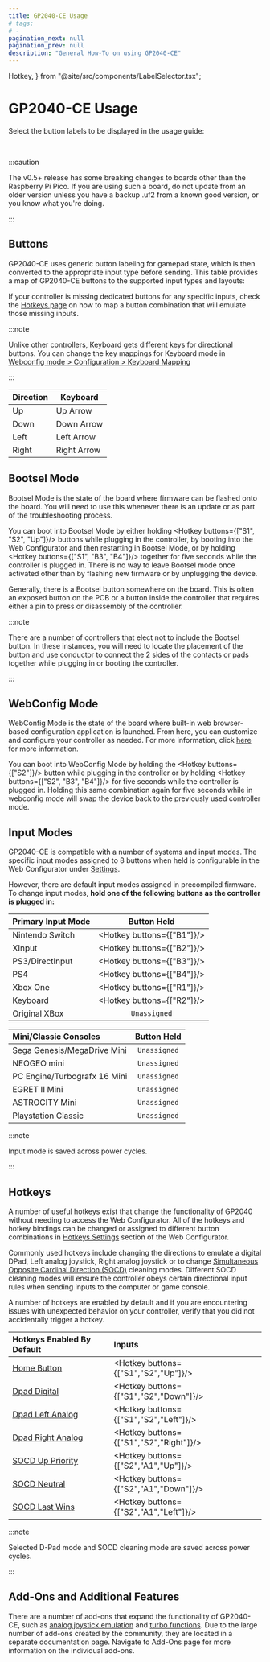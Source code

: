 ```yaml
---
title: GP2040-CE Usage
# tags:
# -
pagination_next: null
pagination_prev: null
description: "General How-To on using GP2040-CE"
---
```


  Hotkey,
} from "@site/src/components/LabelSelector.tsx";

# GP2040-CE Usage

Select the button labels to be displayed in the usage guide:

<InputLabelSelector />
<br />

:::caution

The v0.5+ release has some breaking changes to boards other than the Raspberry Pi Pico. If you are using such a board, do not update from an older version unless you have a backup .uf2 from a known good version, or you know what you're doing.

:::

## Buttons

GP2040-CE uses generic button labeling for gamepad state, which is then converted to the appropriate input type before sending. This table provides a map of GP2040-CE buttons to the supported input types and layouts:

<Tabs groupID="input-modes">

<TabItem value="Primary Input Modes" label="Primary Input Modes" default>

<InputTable />

</TabItem>

<TabItem value="Mini/Classic Consoles" label="Mini/Classic Consoles">

<InputTableMiniClassic />

</TabItem>

</Tabs>

If your controller is missing dedicated buttons for any specific inputs, check the [Hotkeys page](./hotkeys.mdx) on how to map a button combination that will emulate those missing inputs.

:::note

Unlike other controllers, Keyboard gets different keys for directional buttons. You can change the key mappings for Keyboard mode in [Webconfig mode > Configuration > Keyboard Mapping](./web-configurator/menu-pages/04-keyboard-mapping.mdx)

:::

| Direction | Keyboard    |
| --------- | ----------- |
| Up        | Up Arrow    |
| Down      | Down Arrow  |
| Left      | Left Arrow  |
| Right     | Right Arrow |

## Bootsel Mode

Bootsel Mode is the state of the board where firmware can be flashed onto the board. You will need to use this whenever there is an update or as part of the troubleshooting process.

You can boot into Bootsel Mode by either holding <Hotkey buttons={["S1", "S2", "Up"]}/> buttons while plugging in the controller, by booting into the Web Configurator and then restarting in Bootsel Mode, or by holding <Hotkey buttons={["S1", "B3", "B4"]}/> together for five seconds while the controller is plugged in. There is no way to leave Bootsel mode once activated other than by flashing new firmware or by unplugging the device.

Generally, there is a Bootsel button somewhere on the board. This is often an exposed button on the PCB or a button inside the controller that requires either a pin to press or disassembly of the controller.

:::note

There are a number of controllers that elect not to include the Bootsel button. In these instances, you will need to locate the placement of the button and use conductor to connect the 2 sides of the contacts or pads together while plugging in or booting the controller.

:::

## WebConfig Mode

WebConfig Mode is the state of the board where built-in web browser-based configuration application is launched. From here, you can customize and configure your controller as needed. For more information, click [here](./web-configurator/web-configurator.mdx) for more information.

You can boot into WebConfig Mode by holding the <Hotkey buttons={["S2"]}/> button while plugging in the controller or by holding <Hotkey buttons={["S2", "B3", "B4"]}/> for five seconds while the controller is plugged in. Holding this same combination again for five seconds while in webconfig mode will swap the device back to the previously used controller mode.

## Input Modes

GP2040-CE is compatible with a number of systems and input modes. The specific input modes assigned to 8 buttons when held is configurable in the Web Configurator under [Settings](./web-configurator/menu-pages/01-settings.mdx#boot-input-modes).

However, there are default input modes assigned in precompiled firmware. To change input modes, **hold one of the following buttons as the controller is plugged in:**

| Primary Input Mode |        Button Held         |
| :----------------- | :------------------------: |
| Nintendo Switch    | <Hotkey buttons={["B1"]}/> |
| XInput             | <Hotkey buttons={["B2"]}/> |
| PS3/DirectInput    | <Hotkey buttons={["B3"]}/> |
| PS4                | <Hotkey buttons={["B4"]}/> |
| Xbox One           | <Hotkey buttons={["R1"]}/> |
| Keyboard           | <Hotkey buttons={["R2"]}/> |
| Original XBox      |        `Unassigned`        |

| Mini/Classic Consoles        | Button Held  |
| :--------------------------- | :----------: |
| Sega Genesis/MegaDrive Mini  | `Unassigned` |
| NEOGEO mini                  | `Unassigned` |
| PC Engine/Turbografx 16 Mini | `Unassigned` |
| EGRET II Mini                | `Unassigned` |
| ASTROCITY Mini               | `Unassigned` |
| Playstation Classic          | `Unassigned` |

:::note

Input mode is saved across power cycles.

:::

## Hotkeys

A number of useful hotkeys exist that change the functionality of GP2040 without needing to access the Web Configurator. All of the hotkeys and hotkey bindings can be changed or assigned to different button combinations in [Hotkeys Settings](./web-configurator/menu-pages/01-settings.mdx#hotkey-settings) section of the Web Configurator.

Commonly used hotkeys include changing the directions to emulate a digital DPad, Left analog joystick, Right analog joystick or to change [Simultaneous Opposite Cardinal Direction (SOCD)](https://glossary.infil.net/?t=SOCD) cleaning modes. Different SOCD cleaning modes will ensure the controller obeys certain directional input rules when sending inputs to the computer or game console.

A number of hotkeys are enabled by default and if you are encountering issues with unexpected behavior on your controller, verify that you did not accidentally trigger a hotkey.

| Hotkeys Enabled By Default                         | Inputs                                  |
| :------------------------------------------------- | :-------------------------------------- |
| [Home Button](hotkeys.mdx#home-button)             | <Hotkey buttons={["S1","S2","Up"]}/>    |
| [Dpad Digital](hotkeys.mdx#dpad-digital)           | <Hotkey buttons={["S1","S2","Down"]}/>  |
| [Dpad Left Analog](hotkeys.mdx#dpad-left-analog)   | <Hotkey buttons={["S1","S2","Left"]}/>  |
| [Dpad Right Analog](hotkeys.mdx#dpad-right-analog) | <Hotkey buttons={["S1","S2","Right"]}/> |
| [SOCD Up Priority](hotkeys.mdx#socd-up-priority)   | <Hotkey buttons={["S2","A1","Up"]}/>    |
| [SOCD Neutral](hotkeys.mdx#socd-neutral)           | <Hotkey buttons={["S2","A1","Down"]}/>  |
| [SOCD Last Wins](hotkeys.mdx#socd-last-win)        | <Hotkey buttons={["S2","A1","Left"]}/>  |

:::note

Selected D-Pad mode and SOCD cleaning mode are saved across power cycles.

:::

## Add-Ons and Additional Features

There are a number of add-ons that expand the functionality of GP2040-CE, such as [analog joystick emulation](./add-ons/analog.mdx) and [turbo functions](./add-ons/turbo.mdx). Due to the large number of add-ons created by the community, they are located in a separate documentation page. Navigate to Add-Ons page for more information on the individual add-ons.
